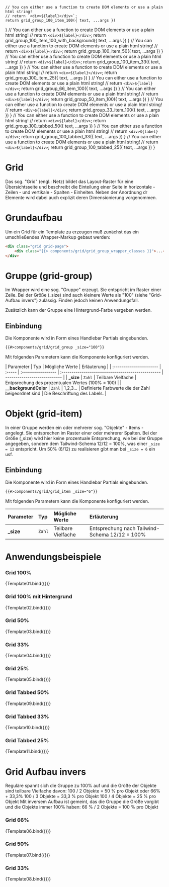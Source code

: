 

<Meta title="Komponenten/grid" argTypes={{}} />

    // You can either use a function to create DOM elements or use a plain html string!
    // return `<div>${label}</div>`;
    return grid_group_100_item_100({ text, ...args })
}
    // You can either use a function to create DOM elements or use a plain html string!
    // return `<div>${label}</div>`;
    return grid_group_100_item_100_with_background({ text, ...args })
}
    // You can either use a function to create DOM elements or use a plain html string!
    // return `<div>${label}</div>`;
    return grid_group_100_item_50({ text, ...args })
}
    // You can either use a function to create DOM elements or use a plain html string!
    // return `<div>${label}</div>`;
    return grid_group_100_item_33({ text, ...args })
}
    // You can either use a function to create DOM elements or use a plain html string!
    // return `<div>${label}</div>`;
    return grid_group_100_item_25({ text, ...args })
}
    // You can either use a function to create DOM elements or use a plain html string!
    // return `<div>${label}</div>`;
    return grid_group_66_item_100({ text, ...args })
}
    // You can either use a function to create DOM elements or use a plain html string!
    // return `<div>${label}</div>`;
    return grid_group_50_item_100({ text, ...args })
}
    // You can either use a function to create DOM elements or use a plain html string!
    // return `<div>${label}</div>`;
    return grid_group_33_item_100({ text, ...args })
}
    // You can either use a function to create DOM elements or use a plain html string!
    // return `<div>${label}</div>`;
    return grid_group_100_tabbed_50({ text, ...args })
}
    // You can either use a function to create DOM elements or use a plain html string!
    // return `<div>${label}</div>`;
    return grid_group_100_tabbed_33({ text, ...args })
}
    // You can either use a function to create DOM elements or use a plain html string!
    // return `<div>${label}</div>`;
    return grid_group_100_tabbed_25({ text, ...args })
}

# Grid

Das sog. "Grid" (engl.: Netz) bildet das Layout-Raster für eine Übersichtsseite und
beschreibt die Einteilung einer Seite in horizontale - Zeilen - und vertikale - Spalten - Einheiten.
Neben der Anordnung dr Elemente wird dabei auch explizit deren Dimensionierung vorgenommen.

# Grundaufbau

Um ein Grid für ein Template zu erzeugen muß zunächst das ein umschließendes Wrapper-Markup gebaut werden:

```html
<div class="grid grid-page">
    <div class="{{> components/grid/grid_group_wrapper_classes }}">...</div>
</div>
```

# Gruppe (grid-group)

Im Wrapper wird eine sog. "Gruppe" erzeugt. Sie entspricht im Raster einer Zeile.
Bei der Größe (\_size) sind auch kleinere Werte als "100" (siehe "Grid-Aufbau invers") zulässig. Finden jedoch keinen Anwendungsfall.

Zusätzlich kann der Gruppe eine Hintergrund-Farbe vergeben werden.

## Einbindung

Die Komponente wird in Form eines Handlebar Partials eingebunden.

```html
{{#>components/grid/grid_group _size="100"}}
```

Mit folgenden Parametern kann die Komponente konfiguriert werden.

| Parameter               | Typ    | Mögliche Werte     | Erläuterung                                        |
| :---------------------- | :----- | :----------------- | :------------------------------------------------- | ---------------------------- |
| **\_size**              | `Zahl` | Teilbare Vielfache | Entpsrechung des prozentualen Wertes (100% = 100)  |
| **\_\_backgroundColor** | `Zahl` | 1,2,3...           | Definierte Farbwerte die der Zahl beigeordnet sind | Die Beschriftung des Labels. |

# Objekt (grid-item)

In einer Gruppe werden ein oder mehrerer sog. "Objekte" - Items - angelegt. Sie entsprechen im Raster einer oder mehrerer Spalten.
Bei der Größe (\_size) wird hier keine prozentuale Entsprechung, wie bei der Gruppe angegeben, sondern dem Tailwind-Schema 12/12 = 100%,
was einer `_size = 12` entspricht.
Um 50% (6/12) zu realisieren gibt man bei `_size = 6` ein usf.

## Einbindung

Die Komponente wird in Form eines Handlebar Partials eingebunden.

```html
{{#>components/grid/grid_item _size="6"}}
```

Mit folgenden Parametern kann die Komponente konfiguriert werden.

| Parameter  | Typ    | Mögliche Werte     | Erläuterung                                    |
| :--------- | :----- | :----------------- | :--------------------------------------------- |
| **\_size** | `Zahl` | Teilbare Vielfache | Entsprechung nach Tailwind-Schema 12/12 = 100% |

# Anwendungsbeispiele

### Grid 100%

<Canvas>
    <Story name="Grid 100%" args={{}}>
        {Template01.bind({})}
    </Story>
</Canvas>

### Grid 100% mit Hintergrund

<Canvas>
    <Story name="Grid 100% mit Hintergrund" args={{}}>
        {Template02.bind({})}
    </Story>
</Canvas>

### Grid 50%

<Canvas>
    <Story name="Grid 50%" args={{}}>
        {Template03.bind({})}
    </Story>
</Canvas>

### Grid 33%

<Canvas>
    <Story name="Grid 33%" args={{}}>
        {Template04.bind({})}
    </Story>
</Canvas>

### Grid 25%

<Canvas>
    <Story name="Grid 25%" args={{}}>
        {Template05.bind({})}
    </Story>
</Canvas>

### Grid Tabbed 50%

<Canvas>
    <Story name="Grid Tabbed 50%" args={{}}>
        {Template09.bind({})}
    </Story>
</Canvas>

### Grid Tabbed 33%

<Canvas>
    <Story name="Grid Tabbed 33%" args={{}}>
        {Template10.bind({})}
    </Story>
</Canvas>

### Grid Tabbed 25%

<Canvas>
    <Story name="Grid Tabbed 25%" args={{}}>
        {Template11.bind({})}
    </Story>
</Canvas>

# Grid Aufbau invers

Reguläre spannt sich die Gruppe zu 100% auf und die Größe der Objekte sind teilbare Vielfache davon:
100 / 2 Objekte = 50 % pro Objekt oder 66% + 33,3%
100 / 3 Objekte = 33,3 % pro Objekt
100 / 4 Objekte = 25 % pro Objekt
Mit inversem Aufbau ist gemeint, das die Gruppe die Größe vorgibt und die Objekte immer 100% haben:
66 % / 2 Objekte = 100 % pro Objekt

### Grid 66%

<Canvas>
    <Story name="66%" args={{}}>
        {Template06.bind({})}
    </Story>
</Canvas>

### Grid 50%

<Canvas>
    <Story name="50%" args={{}}>
        {Template07.bind({})}
    </Story>
</Canvas>

### Grid 33%

<Canvas>
    <Story name="33%" args={{}}>
        {Template08.bind({})}
    </Story>
</Canvas>

<ArgsTable story="Grid" />
